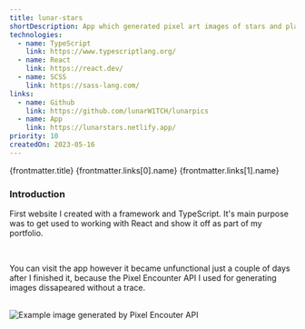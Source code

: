 ```yaml
---
title: lunar-stars
shortDescription: App which generated pixel art images of stars and planets.
technologies:
  - name: TypeScript
    link: https://www.typescriptlang.org/
  - name: React
    link: https://react.dev/
  - name: SCSS
    link: https://sass-lang.com/
links:
  - name: Github
    link: https://github.com/lunarW1TCH/lunarpics
  - name: App
    link: https://lunarstars.netlify.app/
priority: 10
createdOn: 2023-05-16
---
```




<ProjectHeader>
  <slot slot='headerTitle'>{frontmatter.title}</slot>
  <slot slot='linkContent'>
    <Link href={frontmatter.links[0].link}>
      <Github />
      {frontmatter.links[0].name}
    </Link>
    <Link ml='4' href={frontmatter.links[1].link}>
      <AppWindowMac />
      {frontmatter.links[1].name}
    </Link>
  </slot>
</ProjectHeader>

<ProjectDateHeader
  createdOn={frontmatter.createdOn}
  updatedOn={frontmatter.updatedOn}
/>

### Introduction

First website I created with a framework and TypeScript. It's main purpose was to get used to working with React and show it off as part of my portfolio.

<br />

You can visit the app however it became unfunctional just a couple of days after I finished it, because the Pixel Encounter API I used for generating images dissapeared without a trace.

<br />

<Img src={lunarStars} alt='Example image generated by Pixel Encouter API' />
